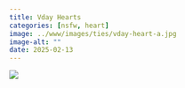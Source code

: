 ```yaml
---
title: Vday Hearts
categories: [nsfw, heart]
image: ../www/images/ties/vday-heart-a.jpg
image-alt: ""
date: 2025-02-13
---
```



![](../www/images/ties/vday-heart-a.jpg)

